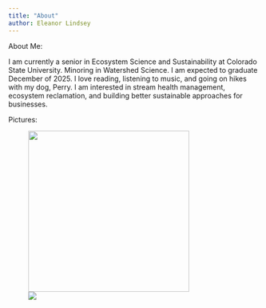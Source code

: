 ```yaml
---
title: "About"
author: Eleanor Lindsey
---
```


About Me:

I am currently a senior in Ecosystem Science and Sustainability at Colorado State University. Minoring in Watershed Science. I am expected to graduate December of 2025. I love reading, listening to music, and going on hikes with my dog, Perry. I am interested in stream health management, ecosystem reclamation, and building better sustainable approaches for businesses.

Pictures:

![![](media/Perry%20Small.jpeg)](media/Rocky-Mountain.JPG){fig-align="center" width="322"}
